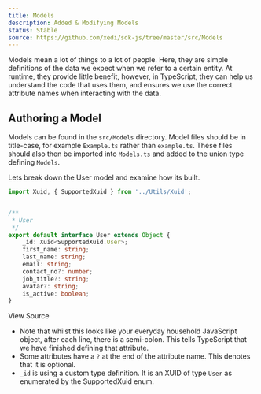 ```yaml
---
title: Models
description: Added & Modifying Models
status: Stable
source: https://github.com/xedi/sdk-js/tree/master/src/Models
---
```



Models mean a lot of things to a lot of people. Here, they are simple definitions of the data we expect when we refer to a certain entity. At runtime, they provide little benefit, however, in TypeScript, they can help us understand the code that uses them, and ensures we use the correct attribute names when interacting with the data.

## Authoring a Model

Models can be found in the `src/Models` directory. Model files <Text as="em">should</Text> be in title-case, for example `Example.ts` rather than `example.ts`. These files should also then be imported into `Models.ts` and added to the union type defining `Models`.

Lets break down the User model and examine how its built.

```typescript
import Xuid, { SupportedXuid } from '../Utils/Xuid';


/**
 * User
 */
export default interface User extends Object {
    _id: Xuid<SupportedXuid.User>;
    first_name: string;
    last_name: string;
    email: string;
    contact_no?: number;
    job_title?: string;
    avatar?: string;
    is_active: boolean;
}
```
<PrimerLink href="https://github.com/xedi/sdk-js/blob/master/src/Models/User.ts" lineHeight="condensedUltra" fontSize={1}>
    <CodeIcon mr={2}/>
    View Source
</PrimerLink>

* Note that whilst this looks like your everyday household JavaScript object, after each line, there is a semi-colon. This tells TypeScript that we have finished defining that attribute.
* Some attributes have a `?` at the end of the attribute name. This denotes that it is optional.
* `_id` is using a custom type definition. It is an <Link to="/development/utilities#xuid">XUID</Link> of type `User` as enumerated by the <Link to="/development/utilities#supported-xuid">SupportedXuid</Link> enum.
